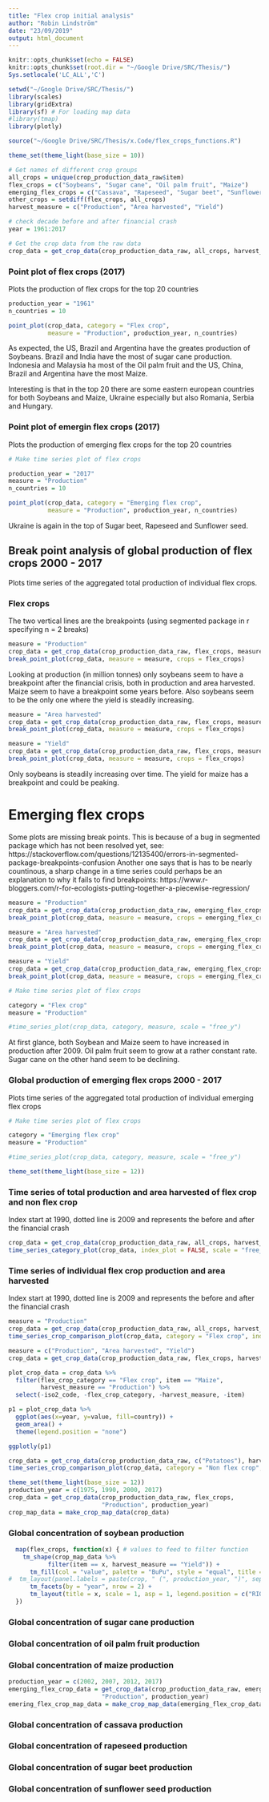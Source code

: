 ```yaml
---
title: "Flex crop initial analysis"
author: "Robin Lindström"
date: "23/09/2019"
output: html_document
---
```


```r
knitr::opts_chunk$set(echo = FALSE)
knitr::opts_chunk$set(root.dir = "~/Google Drive/SRC/Thesis/")
Sys.setlocale('LC_ALL','C')
```


```r
setwd("~/Google Drive/SRC/Thesis/")
library(scales)
library(gridExtra)
library(sf) # For loading map data
#library(tmap)
library(plotly)

source("~/Google Drive/SRC/Thesis/x.Code/flex_crops_functions.R")

```


```r
theme_set(theme_light(base_size = 10))

# Get names of different crop groups
all_crops = unique(crop_production_data_raw$item)
flex_crops = c("Soybeans", "Sugar cane", "Oil palm fruit", "Maize")
emerging_flex_crops = c("Cassava", "Rapeseed", "Sugar beet", "Sunflower seed", "Coconuts") # Have left out coconuts
other_crops = setdiff(flex_crops, all_crops)
harvest_measure = c("Production", "Area harvested", "Yield")

# check decade before and after financial crash
year = 1961:2017

# Get the crop data from the raw data
crop_data = get_crop_data(crop_production_data_raw, all_crops, harvest_measure, year)
```


### Point plot of flex crops (2017)
Plots the production of flex crops for the top 20 countries

```r

production_year = "1961"
n_countries = 10

point_plot(crop_data, category = "Flex crop",
           measure = "Production", production_year, n_countries)

```

As expected, the US, Brazil and Argentina have the greates production of Soybeans. Brazil and India have the most of sugar cane production. Indonesia and Malaysia ha most of the Oil palm fruit and the US, China, Brazil and Argentina have the most Maize.

Interesting is that in the top 20 there are some eastern european countries for both Soybeans and Maize, Ukraine especially but also Romania, Serbia and Hungary.

### Point plot of emergin flex crops (2017)
Plots the production of emerging flex crops for the top 20 countries

```r
# Make time series plot of flex crops

production_year = "2017"
measure = "Production"
n_countries = 10

point_plot(crop_data, category = "Emerging flex crop",
           measure = "Production", production_year, n_countries)

```

Ukraine is again in the top of Sugar beet, Rapeseed and Sunflower seed.

## Break point analysis of global production of flex crops 2000 - 2017
Plots time series of the aggregated total production of individual flex crops.

### Flex crops
The two vertical lines are the breakpoints (using segmented package in r specifying n = 2 breaks)

```r
measure = "Production"
crop_data = get_crop_data(crop_production_data_raw, flex_crops, measure, year)
break_point_plot(crop_data, measure = measure, crops = flex_crops)
```

Looking at production (in million tonnes) only soybeans seem to have a breakpoint after the financial crisis, both in production and area harvested. Maize seem to have a breakpoint some years before. Also soybeans seem to be the only one where the yield is steadily increasing.

```r
measure = "Area harvested"
crop_data = get_crop_data(crop_production_data_raw, flex_crops, measure, year)
break_point_plot(crop_data, measure = measure, crops = flex_crops)
```

```r
measure = "Yield"
crop_data = get_crop_data(crop_production_data_raw, flex_crops, measure, year)
break_point_plot(crop_data, measure = measure, crops = flex_crops)
```

Only soybeans is steadily increasing over time. The yield for maize has a breakpoint and could be peaking.

# Emerging flex crops
Some plots are missing break points. This is because of a bug in segmented package which has not been resolved yet, see:
https://stackoverflow.com/questions/12135400/errors-in-segmented-package-breakpoints-confusion
Another one says that is has to be nearly countinous, a sharp change in a time series could perhaps be an explanation to why it fails to find breakpoints:
https://www.r-bloggers.com/r-for-ecologists-putting-together-a-piecewise-regression/

```r
measure = "Production"
crop_data = get_crop_data(crop_production_data_raw, emerging_flex_crops, measure, year)
break_point_plot(crop_data, measure = measure, crops = emerging_flex_crops)
```


```r
measure = "Area harvested"
crop_data = get_crop_data(crop_production_data_raw, emerging_flex_crops, measure, year)
break_point_plot(crop_data, measure = measure, crops = emerging_flex_crops)
```


```r
measure = "Yield"
crop_data = get_crop_data(crop_production_data_raw, emerging_flex_crops, measure, year)
break_point_plot(crop_data, measure = measure, crops = emerging_flex_crops)
```

```r
# Make time series plot of flex crops

category = "Flex crop"
measure = "Production"

#time_series_plot(crop_data, category, measure, scale = "free_y")

```

At first glance, both Soybean and Maize seem to have increased in production after 2009. Oil palm fruit seem to grow at a rather constant rate. Sugar cane on the other hand seem to be declining.

### Global production of emerging flex crops 2000 - 2017
Plots time series of the aggregated total production of individual emerging flex crops


```r
# Make time series plot of flex crops

category = "Emerging flex crop"
measure = "Production"

#time_series_plot(crop_data, category, measure, scale = "free_y")

```


```r
theme_set(theme_light(base_size = 12))
```


### Time series of total production and area harvested of flex crop and non flex crop
Index start at 1990, dotted line is 2009 and represents the before and after the financial crash

```r

crop_data = get_crop_data(crop_production_data_raw, all_crops, harvest_measure, year)
time_series_category_plot(crop_data, index_plot = FALSE, scale = "free_y")

```

### Time series of individual flex crop production and area harvested
Index start at 1990, dotted line is 2009 and represents the before and after the financial crash


```r

measure = "Production"
crop_data = get_crop_data(crop_production_data_raw, all_crops, harvest_measure, year)
time_series_crop_comparison_plot(crop_data, category = "Flex crop", index_plot = FALSE)

```

```r

measure = c("Production", "Area harvested", "Yield")
crop_data = get_crop_data(crop_production_data_raw, flex_crops, harvest_measure, year)

plot_crop_data = crop_data %>% 
  filter(flex_crop_category == "Flex crop", item == "Maize",
         harvest_measure == "Production") %>% 
  select(-iso2_code, -flex_crop_category, -harvest_measure, -item)

p1 = plot_crop_data %>% 
  ggplot(aes(x=year, y=value, fill=country)) + 
  geom_area() +
  theme(legend.position = "none")

ggplotly(p1)

```

```r

crop_data = get_crop_data(crop_production_data_raw, c("Potatoes"), harvest_measure, year)
time_series_crop_comparison_plot(crop_data, category = "Non flex crop", index_plot = FALSE)

```


```r
theme_set(theme_light(base_size = 12))
production_year = c(1975, 1990, 2000, 2017)
crop_data = get_crop_data(crop_production_data_raw, flex_crops,
                          "Production", production_year)
crop_map_data = make_crop_map_data(crop_data)

```



### Global concentration of soybean production

```r

  map(flex_crops, function(x) { # values to feed to filter function
    tm_shape(crop_map_data %>% 
           filter(item == x, harvest_measure == "Yield")) +
      tm_fill(col = "value", palette = "BuPu", style = "equal", title = "yield") +
#  tm_layout(panel.labels = paste(crop, " (", production_year, ")", sep = "")) +
      tm_facets(by = "year", nrow = 2) +
      tm_layout(title = x, scale = 1, asp = 1, legend.position = c("RIGHT", "center"))
  })

```


### Global concentration of sugar cane production



### Global concentration of oil palm fruit production


### Global concentration of maize production



```r
production_year = c(2002, 2007, 2012, 2017)
emerging_flex_crop_data = get_crop_data(crop_production_data_raw, emerging_flex_crops,
                          "Production", production_year)
emering_flex_crop_map_data = make_crop_map_data(emerging_flex_crop_data)

```

### Global concentration of cassava production



### Global concentration of rapeseed production



### Global concentration of sugar beet production



### Global concentration of sunflower seed production



